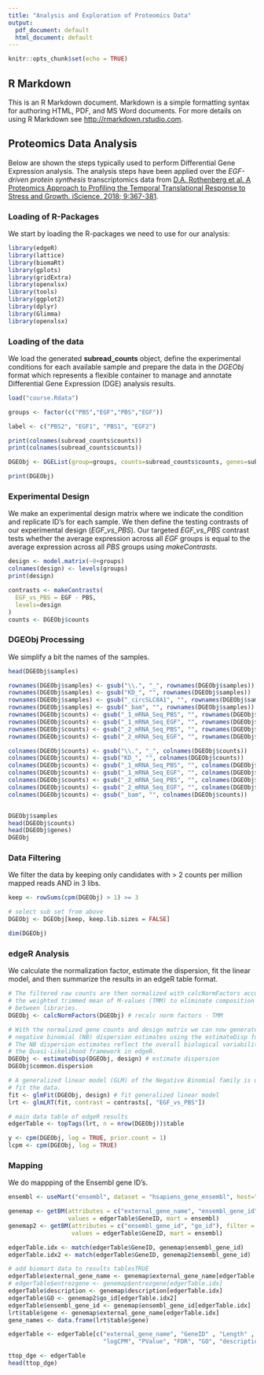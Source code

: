 ```yaml
---
title: "Analysis and Exploration of Proteomics Data"
output:
  pdf_document: default
  html_document: default
---
```


```r
knitr::opts_chunk$set(echo = TRUE)
```

## R Markdown

This is an R Markdown document. Markdown is a simple formatting syntax for authoring HTML, PDF, and MS Word documents. For more details on using R Markdown see <http://rmarkdown.rstudio.com>.

## Proteomics Data Analysis
Below are shown the steps typically used to perform Differential Gene Expression analysis. The analysis steps have been applied over the _EGF-driven protein synthesis_ transcriptomics data from [D.A. Rothenberg et al. A Proteomics Approach to Profiling the Temporal Translational Response to Stress and Growth. iScience. 2018; 9:367-381](https://www.sciencedirect.com/science/article/pii/S2589004218301949?via%3Dihub).

### Loading of R-Packages
We start by loading the R-packages we need to use for our analysis:

```r
library(edgeR)
library(lattice)
library(biomaRt)
library(gplots)
library(gridExtra)
library(openxlsx)
library(tools)
library(ggplot2)
library(dplyr)
library(Glimma)
library(openxlsx)
```

### Loading of the data
We load the generated **subread_counts** object, define the experimental conditions for each available sample and prepare the data in the _DGEObj_ format which represents a flexible container to manage and annotate Differential Gene Expression (DGE) analysis results.

```r

load("course.Rdata")

groups <- factor(c("PBS","EGF","PBS","EGF"))

label <- c("PBS2", "EGF1", "PBS1", "EGF2")

print(colnames(subread_counts$counts))
print(colnames(subread_counts$counts))

DGEObj <- DGEList(group=groups, counts=subread_counts$counts, genes=subread_counts$annotation[,c("GeneID","Length")])

print(DGEObj)
```

### Experimental Design
We make an experimental design matrix where we indicate the condition and replicate ID's for each sample. We then define the testing contrasts of our experimental design (*EGF_vs_PBS*). Our targeted *EGF_vs_PBS* contrast tests whether the average expression across all *EGF* groups is equal to the average expression across all *PBS* groups using _makeContrasts_.

```r
design <- model.matrix(~0+groups)
colnames(design) <- levels(groups)
print(design)

contrasts <- makeContrasts(
  EGF_vs_PBS = EGF - PBS,
  levels=design
)
counts <- DGEObj$counts
```

### DGEObj Processing
We simplify a bit the names of the samples.

```r
head(DGEObj$samples)

rownames(DGEObj$samples) <- gsub("\\.", "_", rownames(DGEObj$samples))
rownames(DGEObj$samples) <- gsub("KD_", "", rownames(DGEObj$samples))
rownames(DGEObj$samples) <- gsub("_circSLC8A1", "", rownames(DGEObj$samples))
rownames(DGEObj$samples) <- gsub("_bam", "", rownames(DGEObj$samples))
rownames(DGEObj$counts) <- gsub("_1_mRNA_Seq_PBS", "", rownames(DGEObj$counts))
rownames(DGEObj$counts) <- gsub("_1_mRNA_Seq_EGF", "", rownames(DGEObj$counts))
rownames(DGEObj$counts) <- gsub("_2_mRNA_Seq_PBS", "", rownames(DGEObj$counts))
rownames(DGEObj$counts) <- gsub("_2_mRNA_Seq_EGF", "", rownames(DGEObj$counts))

colnames(DGEObj$counts) <- gsub("\\.", "_", colnames(DGEObj$counts))
colnames(DGEObj$counts) <- gsub("KD_", "", colnames(DGEObj$counts))
colnames(DGEObj$counts) <- gsub("_1_mRNA_Seq_PBS", "", colnames(DGEObj$counts))
colnames(DGEObj$counts) <- gsub("_1_mRNA_Seq_EGF", "", colnames(DGEObj$counts))
colnames(DGEObj$counts) <- gsub("_2_mRNA_Seq_PBS", "", colnames(DGEObj$counts))
colnames(DGEObj$counts) <- gsub("_2_mRNA_Seq_EGF", "", colnames(DGEObj$counts))
colnames(DGEObj$counts) <- gsub("_bam", "", colnames(DGEObj$counts))


DGEObj$samples
head(DGEObj$counts)
head(DGEObj$genes)
DGEObj
```

### Data Filtering
We filter the data by keeping only candidates with > 2 counts per million mapped reads AND in 3 libs.

```r
keep <- rowSums(cpm(DGEObj) > 1) >= 3

# select sub set from above
DGEObj <- DGEObj[keep, keep.lib.sizes = FALSE]

dim(DGEObj)
```

### edgeR Analysis
We calculate the normalization factor, estimate the dispersion, fit the linear model, and then summarize the results in an edgeR table format.

```r
# The filtered raw counts are then normalized with calcNormFactors according to 
# the weighted trimmed mean of M-values (TMM) to eliminate composition biases 
# between libraries.
DGEObj <- calcNormFactors(DGEObj) # recalc norm factors - TMM

# With the normalized gene counts and design matrix we can now generate the 
# negative binomial (NB) dispersion estimates using the estimateDisp function. 
# The NB dispersion estimates reflect the overall biological variability under 
# the Quasi-Likelihood framework in edgeR.
DGEObj <- estimateDisp(DGEObj, design) # estimate dispersion
DGEObj$common.dispersion

# A generalized linear model (GLM) of the Negative Binomial family is used to 
# fit the data. 
fit <- glmFit(DGEObj, design) # fit generalized linear model
lrt <- glmLRT(fit, contrast = contrasts[, "EGF_vs_PBS"])

# main data table of edgeR results
edgerTable <- topTags(lrt, n = nrow(DGEObj))$table

y <- cpm(DGEObj, log = TRUE, prior.count = 1)
lcpm <- cpm(DGEObj, log = TRUE)

```

### Mapping
We do mappping of the Ensembl gene ID's.

```r
ensembl <- useMart("ensembl", dataset = "hsapiens_gene_ensembl", host="ensembl.org")

genemap <- getBM(attributes = c("external_gene_name", "ensembl_gene_id", "description"), 
                 values = edgerTable$GeneID, mart = ensembl)
genemap2 <- getBM(attributes = c("ensembl_gene_id", "go_id"), filter = "ensembl_gene_id", 
                  values = edgerTable$GeneID, mart = ensembl)

edgerTable.idx <- match(edgerTable$GeneID, genemap$ensembl_gene_id)
edgerTable.idx2 <- match(edgerTable$GeneID, genemap2$ensembl_gene_id)

# add biomart data to results tablesTRUE
edgerTable$external_gene_name <- genemap$external_gene_name[edgerTable.idx]
# edgerTable$entrezgene <- genemap$entrezgene[edgerTable.idx]
edgerTable$description <- genemap$description[edgerTable.idx]
edgerTable$GO <- genemap2$go_id[edgerTable.idx2]
edgerTable$ensembl_gene_id <- genemap$ensembl_gene_id[edgerTable.idx]
lrt$table$gene <- genemap$external_gene_name[edgerTable.idx]
gene_names <- data.frame(lrt$table$gene)

edgerTable <- edgerTable[c("external_gene_name", "GeneID" , "Length" , "logFC", 
                           "logCPM", "PValue", "FDR", "GO", "description")]

ttop_dge <- edgerTable
head(ttop_dge)
```